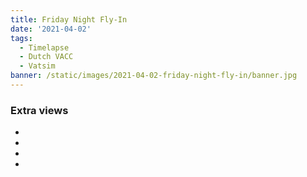 ```yaml
---
title: Friday Night Fly-In
date: '2021-04-02'
tags:
  - Timelapse
  - Dutch VACC
  - Vatsim
banner: /static/images/2021-04-02-friday-night-fly-in/banner.jpg
---
```


<Youtube src="https://www.youtube.com/embed/IoWksrCZaSM" />

### Extra views
- <ExternalLink href="https://youtu.be/yFXbdvYnDG8" name="ACC / Centre [EHAA_CTR] view" />
- <ExternalLink href="https://youtu.be/xFrp9Rwk0Y0" name="ACC / Centre [EHAA_CTR] view (alternate)" />
- <ExternalLink href="https://youtu.be/7F6Cma0Bl0w" name="Approach [EHAM_APP]" />
- <ExternalLink href="https://youtu.be/6upLBmzjtwg" name="Ground [EHAM_GND/TWR]" />
